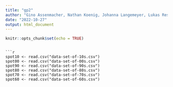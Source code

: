 ```yaml
---
title: "gp2"
author: "Gino Assenmacher, Nathan Koenig, Johanna Langemeyer, Lukas Resch, Ben Roemer"
date: "2022-10-27"
output: html_document
---
```


```r
knitr::opts_chunk$set(echo = TRUE)
```
```

```r

spot10 <- read.csv("data-set-of-10s.csv")
spot00 <- read.csv("data-set-of-00s.csv")
spot90 <- read.csv("data-set-of-90s.csv")
spot80 <- read.csv("data-set-of-80s.csv")
spot70 <- read.csv("data-set-of-70s.csv")
spot60 <- read.csv("data-set-of-60s.csv")

```
